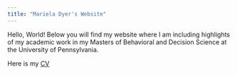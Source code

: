 ```yaml
---
title: "Mariela Dyer's Website"
---
```


Hello, World! Below you will find my website where I am including highlights of 
my academic work in my Masters of Behavioral and Decision Science at the 
University of Pennsylvania. 

Here is my [CV](CV.pdf)